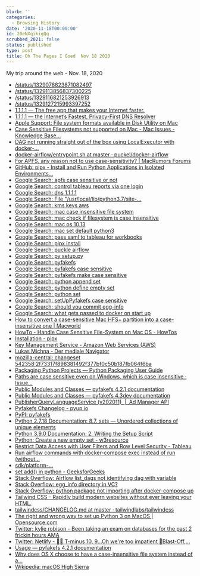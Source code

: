 ```yaml
---
blurb: ''
categories:
  - Browsing History
date: '2020-11-18T00:00:00'
id: 20eNXqikigQq
scrubbed_2021: false
status: published
type: post
title: Oh The Pages I Goed  Nov 18 2020
---
```


My trip around the web - Nov. 18, 2020

- [/status/1329078823871082497](https://twitter.com/kaydacode/status/1329078823871082497)
- [/status/1329113856837300225](https://twitter.com/elyktrix/status/1329113856837300225)
- [/status/1329116821253926913](https://twitter.com/LJokerella/status/1329116821253926913)
- [/status/1329127215993397252](https://twitter.com/vicki_langer/status/1329127215993397252)
- [1.1.1.1 — The free app that makes your Internet faster.](https://1.1.1.1/)
- [1.1.1.1 — the Internet’s Fastest, Privacy-First DNS Resolver](https://1.1.1.1/dns/)
- [Apple Support: File system formats available in Disk Utility on Mac](https://support.apple.com/guide/disk-utility/file-system-formats-available-in-disk-utility-dsku19ed921c/mac)
- [Case Sensitive Filesystems not supported on Mac - Mac Issues - Knowledge Base...](https://support.steampowered.com/kb_article.php?ref=8601-RYPX-5789)
- [DAG not running straight out of the box using LocalExecutor with docker-...](https://github.com/puckel/docker-airflow/issues/446)
- [docker-airflow/entrypoint.sh at master · puckel/docker-airflow](https://github.com/puckel/docker-airflow/blob/master/script/entrypoint.sh)
- [For APFS, any reason not to use case-sensitivity? | MacRumors Forums](https://forums.macrumors.com/threads/for-apfs-any-reason-not-to-use-case-sensitivity.2071360/)
- [GitHub: pipx - Install and Run Python Applications in Isolated Environments...](https://github.com/pipxproject/pipx)
- [Google Search: apfs case sensitive or not](https://www.google.com/search?newwindow=1&client=safari&rls=en&ei=i-u1X9vgIobI5gK6o6e4Dw&q=apfs+case+sensitive+or+not&oq=apfs+case&gs_lcp=CgZwc3ktYWIQAxgAMggIABDJAxCRAjIFCAAQkQIyAggAMgIIADICCAAyAggAMgIIADICCAAyAggAOgQIABBHOgcIABDJAxBDOgQIABBDOgoIABCxAxCDARBDUKEbWN4jYOcraABwAngAgAGoAYgBmgSSAQMzLjKYAQCgAQGqAQdnd3Mtd2l6yAEIwAEB&sclient=psy-ab)
- [Google Search: control tableau reports via one login](https://www.google.com/search?client=safari&rls=en&q=control+tableau+reports+via+one+login&ie=UTF-8&oe=UTF-8)
- [Google Search: dns 1.1.1.1](https://www.google.com/search?client=safari&rls=en&q=dns+1.1.1.1&ie=UTF-8&oe=UTF-8)
- [Google Search: File "/usr/local/lib/python3.7/site-...](https://www.google.com/search?client=safari&rls=en&q=File+%22/usr/local/lib/python3.7/site-packages/airflow/models/dagbag.py%22,+line+243,+in+process_file&ie=UTF-8&oe=UTF-8)
- [Google Search: kms keys aws](https://www.google.com/search?newwindow=1&client=safari&rls=en&ei=4ze1X472BZDK_Qbx5p2gBg&q=kms+keys+aws)
- [Google Search: mac case insensitive file system](https://www.google.com/search?client=safari&rls=en&q=mac+case+insensitive+file+system&ie=UTF-8&oe=UTF-8)
- [Google Search: mac check if filesystem is case insensitive](https://www.google.com/search?client=safari&rls=en&q=mac+check+if+filesystem+is+case+insensitive&ie=UTF-8&oe=UTF-8)
- [Google Search: mac os 10.13](https://www.google.com/search?client=safari&rls=en&q=mac+os+10.13&ie=UTF-8&oe=UTF-8)
- [Google Search: mac set default python3](https://www.google.com/search?client=safari&rls=en&q=mac+set+default+python3&ie=UTF-8&oe=UTF-8)
- [Google Search: pass saml to tableau for workbooks](https://www.google.com/search?client=safari&rls=en&q=pass+saml+to+tableau+for+workbooks&ie=UTF-8&oe=UTF-8)
- [Google Search: pipx install](https://www.google.com/search?client=safari&rls=en&q=pipx+install&ie=UTF-8&oe=UTF-8)
- [Google Search: puckle airflow](https://www.google.com/search?client=safari&rls=en&q=puckle+airflow&ie=UTF-8&oe=UTF-8)
- [Google Search: py setup.py](https://www.google.com/search?client=safari&rls=en&q=py+setup.py&ie=UTF-8&oe=UTF-8)
- [Google Search: pyfakefs](https://www.google.com/search?client=safari&rls=en&q=pyfakefs&ie=UTF-8&oe=UTF-8)
- [Google Search: pyfakefs case sensitive](https://www.google.com/search?client=safari&rls=en&q=pyfakefs+case+sensitive&ie=UTF-8&oe=UTF-8)
- [Google Search: pyfakefs make case sensitive](https://www.google.com/search?client=safari&rls=en&q=pyfakefs+make+case+sensitive&ie=UTF-8&oe=UTF-8)
- [Google Search: python append set](https://www.google.com/search?client=safari&rls=en&q=python+append+set&ie=UTF-8&oe=UTF-8)
- [Google Search: python define empty set](https://www.google.com/search?client=safari&rls=en&q=python+define+empty+set&ie=UTF-8&oe=UTF-8)
- [Google Search: python set](https://www.google.com/search?client=safari&rls=en&q=python+set&ie=UTF-8&oe=UTF-8)
- [Google Search: setUpPyfakefs case sensitive](https://www.google.com/search?client=safari&rls=en&q=setUpPyfakefs+case+sensitive&ie=UTF-8&oe=UTF-8)
- [Google Search: should you commit egg-info](https://www.google.com/search?client=safari&rls=en&q=should+you+commit+egg-info&ie=UTF-8&oe=UTF-8)
- [Google Search: what gets passed to docker on start up](https://www.google.com/search?client=safari&rls=en&q=what+gets+passed+to+docker+on+start+up&ie=UTF-8&oe=UTF-8)
- [How to convert a case-sensitive Mac HFS+ partition into a case-insensitive one | Macworld](https://www.macworld.com/article/3440258/how-to-convert-a-case-sensitive-mac-hfs-partition-into-a-case-insensitive-one.html)
- [HowTo - Handle Case Sensitive File-System on Mac OS - HowTos](https://documentation.spryker.com/v1/docs/ht-case-sensitive-file-system-mac)
- [Installation - pipx](https://pipxproject.github.io/pipx/installation/)
- [Key Management Service - Amazon Web Services (AWS)](https://aws.amazon.com/kms/)
- [Lukas Michna - Der mediale Navigator](http://lukasmichna.com/startseite/)
- [mozilla-central: changeset 542358:2f73317f898381492f377bf0c50b187fb064f6ba](https://hg.mozilla.org/mozilla-central/rev/2f73317f8983)
- [Packaging Python Projects — Python Packaging User Guide](https://packaging.python.org/tutorials/packaging-projects/)
- [Paths are case sensitive even on Windows, which is case insensitive · Issue...](https://github.com/jmcgeheeiv/pyfakefs/issues/69)
- [Public Modules and Classes — pyfakefs 4.2.1 documentation](https://jmcgeheeiv.github.io/pyfakefs/release/modules.html)
- [Public Modules and Classes — pyfakefs 4.3dev documentation](http://jmcgeheeiv.github.io/pyfakefs/master/modules.html)
- [PublisherQueryLanguageService (v202011)  |  Ad Manager API](https://developers.google.com/ad-manager/api/reference/v202011/PublisherQueryLanguageService#Line_Item)
- [Pyfakefs Changelog - pyup.io](https://pyup.io/changelogs/pyfakefs/)
- [PyPI: pyfakefs](https://pypi.org/project/pyfakefs/)
- [Python 2.7.18 Documentation: 8.7. sets — Unordered collections of unique elements](https://docs.python.org/2/library/sets.html)
- [Python 3.9.0 Documentation: 2. Writing the Setup Script](https://docs.python.org/3/distutils/setupscript.html)
- [Python: Create a new empty set - w3resource](https://www.w3resource.com/python-exercises/sets/python-sets-exercise-1.php)
- [Restrict Data Access with User Filters and Row Level Security - Tableau](https://help.tableau.com/current/pro/desktop/en-us/publish_userfilters.htm)
- [Run airflow commands with docker-compose exec instead of run (without...](https://github.com/puckel/docker-airflow/issues/505)
- [sdk/platform-...](https://chromium.googlesource.com/android_tools/+/master/sdk/platform-tools/systrace/catapult/dependency_manager/dependency_manager/base_config_unittest.py)
- [set add() in python - GeeksforGeeks](https://www.geeksforgeeks.org/set-add-python/)
- [Stack Overflow: Airflow list_dags not identifying dag with variable](https://stackoverflow.com/questions/64801540/airflow-list-dags-not-identifying-dag-with-variable)
- [Stack Overflow: egg_info directory in VC?](https://stackoverflow.com/questions/19375214/egg-info-directory-in-vc)
- [Stack Overflow: python package not importing after docker-compose up](https://stackoverflow.com/questions/61719859/python-package-not-importing-after-docker-compose-up)
- [Tailwind CSS - Rapidly build modern websites without ever leaving your HTML.](https://tailwindcss.com/)
- [tailwindcss/CHANGELOG.md at master · tailwindlabs/tailwindcss](https://github.com/tailwindlabs/tailwindcss/blob/master/CHANGELOG.md)
- [The right and wrong way to set up Python 3 on MacOS | Opensource.com](https://opensource.com/article/19/5/python-3-default-mac#what-to-do)
- [Twitter: kylie robison - Been taking an exam on databases for the past 2 frickin hours AMA](https://twitter.com/kylie_robison/status/1329266255799349250)
- [Twitter: Netlify - 👩‍🚀 T-minus 10, 9...Oh we're too impatient 🚀Blast-Off,...](https://twitter.com/Netlify/status/1329114182369890307?s=20)
- [Usage — pyfakefs 4.2.1 documentation](http://jmcgeheeiv.github.io/pyfakefs/release/usage.html)
- [Why does OS X choose to have a case-insensitive file system instead of a...](https://www.quora.com/Why-does-OS-X-choose-to-have-a-case-insensitive-file-system-instead-of-a-case-sensitive-one)
- [Wikipedia: macOS High Sierra](https://en.wikipedia.org/wiki/MacOS_High_Sierra)
